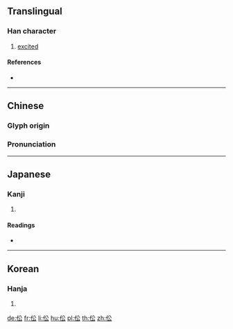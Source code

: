==Translingual==

===Han character===
{{Han char|rn=9|rad=人|as=04|sn=6|four=28232|canj=OCI|ids=⿰亻公}}

# [[excited]]

====References====
* {{Han ref|kx=0095.030|dkj=00421|dj=0201.050|hdz=10124.130|uh=4F00|ud=20224|bh=C9B1|bd=51633}}

----

==Chinese==
{{zh-forms}}

===Glyph origin===
{{Han etym}}

===Pronunciation===
{{zh-pron
|m=zhōng
|c=zung1
|mc=y
|oc=y
|ma=
|cat=a,v
}}

----

==Japanese==

===Kanji===
{{ja-kanji|grade=|rs=人04}}

# {{defn|lang=ja|sort=人04}}

====Readings====
* {{ja-readings|on=[[しょう]] (shō), [[しゅ]] (shu)|kun=[[おおやけ]] (ooyake), [[おそれる]] (osoreru)}}

----

==Korean==

===Hanja===
{{ko-hanja|hangeul=종|rv=jong|mr=chong}}

# {{defn|lang=ko|sort=人04}}

[[de:伀]]
[[fr:伀]]
[[li:伀]]
[[hu:伀]]
[[pl:伀]]
[[th:伀]]
[[zh:伀]]